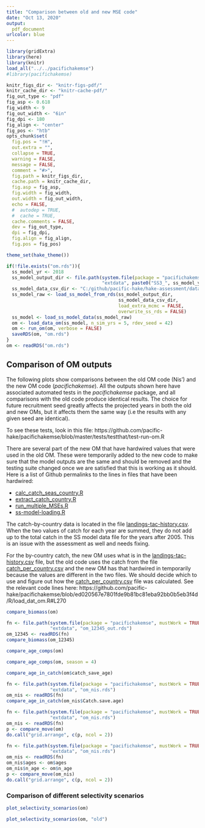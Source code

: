 ```yaml
---
title: "Comparison between old and new MSE code"
date: "Oct 13, 2020"
output: 
  pdf_document
urlcolor: blue
---
```


```r
library(gridExtra)
library(here)
library(knitr)
load_all("../../pacifichakemse")
#library(pacifichakemse)

knitr_figs_dir <- "knitr-figs-pdf/"
knitr_cache_dir <- "knitr-cache-pdf/"
fig_out_type <- "pdf"
fig_asp <- 0.618
fig_width <- 9
fig_out_width <- "6in"
fig_dpi <- 180
fig_align <- "center"
fig_pos <- "htb"
opts_chunk$set(
  fig.pos = "!H",
  out.extra = "",
  collapse = TRUE,
  warning = FALSE,
  message = FALSE,
  comment = "#>",
  fig.path = knitr_figs_dir,
  cache.path = knitr_cache_dir,
  fig.asp = fig_asp,
  fig.width = fig_width,
  out.width = fig_out_width,
  echo = FALSE,
  #  autodep = TRUE,
  #  cache = TRUE,
  cache.comments = FALSE,
  dev = fig_out_type,
  dpi = fig_dpi,
  fig.align = fig_align,
  fig.pos = fig_pos)

theme_set(hake_theme())

if(!file.exists("om.rds")){
  ss_model_yr <- 2018
  ss_model_output_dir <- file.path(system.file(package = "pacifichakemse", mustWork = TRUE),
                                   "extdata", paste0("SS3_", ss_model_yr))
  ss_model_data_csv_dir <- "C:/github/pacific-hake/hake-assessment/data"
  ss_model_raw <- load_ss_model_from_rds(ss_model_output_dir,
                                         ss_model_data_csv_dir,
                                         load_extra_mcmc = FALSE,
                                         overwrite_ss_rds = FALSE)
  ss_model <- load_ss_model_data(ss_model_raw)
  om <- load_data_om(ss_model, n_sim_yrs = 5, rdev_seed = 42)
  om <- run_om(om, verbose = FALSE)
  saveRDS(om, "om.rds")
}
om <- readRDS("om.rds")
```

## Comparison of OM outputs

The following plots show comparisons between the old OM code (Nis') and the new OM code (*pacifichakemse*). All the outputs shown here have associated automated tests in the *pacifichakemse* package, and all comparisons with the old code produce identical results. The choice for future recruitment seed greatly affects the projected years in both the old and new OMs, but it affects them the same way (i.e the results with any given seed are identical).

To see these tests, look in this file: https://github.com/pacific-hake/pacifichakemse/blob/master/tests/testthat/test-run-om.R

There are several part of the new OM that have hardwired values that were used in the old OM. These were temporarily added to the new code to make sure that the model outputs are the same and should be removed and the testing suite changed once we are satisfied that this is working as it should. Here is a list of Github permalinks to the lines in files that have been hardwired:

- [calc_catch_seas_country.R](https://github.com/pacific-hake/pacifichakemse/blob/ed020567e7801fde9b81bc81eba92bb0b5eb3f4d/R/calc_catch_seas_country.R#L82)
- [extract_catch_country.R](https://github.com/pacific-hake/pacifichakemse/blob/ed020567e7801fde9b81bc81eba92bb0b5eb3f4d/R/extract_catch_country.R#L32)
- [run_multiple_MSEs.R](https://github.com/pacific-hake/pacifichakemse/blob/ed020567e7801fde9b81bc81eba92bb0b5eb3f4d/R/run_multiple_MSEs.R#L101)
- [ss-model-loading.R](https://github.com/pacific-hake/pacifichakemse/blob/ed020567e7801fde9b81bc81eba92bb0b5eb3f4d/R/ss-model-loading.R#L431)

The catch-by-country data is located in the file [landings-tac-history.csv](https://github.com/pacific-hake/pacifichakemse/blob/master/inst/extdata/csv-data/landings-tac-history.csv). When the two values of catch for each year are summed, they do not add up to the total catch in the SS model data file for the years after 2005. This is an issue with the assessment as well and needs fixing. 

For the by-country catch, the new OM uses what is in the [landings-tac-history.csv](https://github.com/pacific-hake/pacifichakemse/blob/master/inst/extdata/csv-data/landings-tac-history.csv) file, but the old code uses the catch from the file [catch_per_country.csv](https://github.com/pacific-hake/pacifichakemse/blob/master/inst/extdata/csv-data/catch_per_country.csv) and the new OM has that hardwired in temporarily because the values are different in the two files. We should decide which to use and figure out how the [catch_per_country.csv](https://github.com/pacific-hake/pacifichakemse/blob/master/inst/extdata/csv-data/catch_per_country.csv) file was calculated. See the relevant code lines here: 
https://github.com/pacific-hake/pacifichakemse/blob/ed020567e7801fde9b81bc81eba92bb0b5eb3f4d/R/load_dat_om.R#L270

```r
compare_biomass(om)
```

```r
fn <- file.path(system.file(package = "pacifichakemse", mustWork = TRUE),
                "extdata", "om_12345_out.rds")
om_12345 <- readRDS(fn)
compare_biomass(om_12345)
```

```r
compare_age_comps(om)
```

```r
compare_age_comps(om, season = 4)
```

\clearpage

```r
compare_age_in_catch(om$catch_save_age)
```

```r
fn <- file.path(system.file(package = "pacifichakemse", mustWork = TRUE),
                "extdata", "om_nis.rds")
om_nis <- readRDS(fn)
compare_age_in_catch(om_nis$Catch.save.age)
```

```r
fn <- file.path(system.file(package = "pacifichakemse", mustWork = TRUE),
                "extdata", "om_nis.rds")
om_nis <- readRDS(fn)
p <- compare_move(om)
do.call("grid.arrange", c(p, ncol = 2))
```

```r
fn <- file.path(system.file(package = "pacifichakemse", mustWork = TRUE),
                "extdata", "om_nis.rds")
om_nis <- readRDS(fn)
om_nis$ages <- om$ages
om_nis$n_age <- om$n_age
p <- compare_move(om_nis)
do.call("grid.arrange", c(p, ncol = 2))
```

\clearpage

### Comparison of different selectivity scenarios

```r
plot_selectivity_scenarios(om)
```

```r
plot_selectivity_scenarios(om, "old")
```
